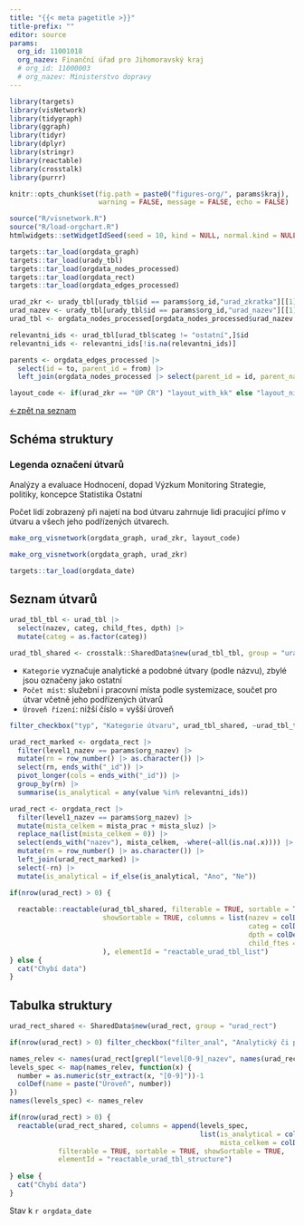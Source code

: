 ```yaml
---
title: "{{< meta pagetitle >}}"
title-prefix: ""
editor: source
params:
  org_id: 11001018
  org_nazev: Finanční úřad pro Jihomoravský kraj
  # org_id: 11000003
  # org_nazev: Ministerstvo dopravy
---
```


```r
library(targets)
library(visNetwork)
library(tidygraph)
library(ggraph)
library(tidyr)
library(dplyr)
library(stringr)
library(reactable)
library(crosstalk)
library(purrr)

knitr::opts_chunk$set(fig.path = paste0("figures-org/", params$kraj), 
                      warning = FALSE, message = FALSE, echo = FALSE)

source("R/visnetwork.R")
source("R/load-orgchart.R")
htmlwidgets::setWidgetIdSeed(seed = 10, kind = NULL, normal.kind = NULL)
```

```r
targets::tar_load(orgdata_graph)
targets::tar_load(urady_tbl)
targets::tar_load(orgdata_nodes_processed)
targets::tar_load(orgdata_rect)
targets::tar_load(orgdata_edges_processed)

```

```r
urad_zkr <- urady_tbl[urady_tbl$id == params$org_id,"urad_zkratka"][[1]]
urad_nazev <- urady_tbl[urady_tbl$id == params$org_id,"urad_nazev"][[1]]
urad_tbl <- orgdata_nodes_processed[orgdata_nodes_processed$urad_nazev == urad_nazev,]

relevantni_ids <- urad_tbl[urad_tbl$categ != "ostatní",]$id
relevantni_ids <- relevantni_ids[!is.na(relevantni_ids)]

parents <- orgdata_edges_processed |> 
  select(id = to, parent_id = from) |> 
  left_join(orgdata_nodes_processed |> select(parent_id = id, parent_nazev = nazev))
```

```r
layout_code <- if(urad_zkr == "ÚP ČR") "layout_with_kk" else "layout_nicely"
```

[←zpět na seznam](javascript:history.back())

:::{.panel-tabset}

## Schéma struktury

::: callout-note
### Legenda označení útvarů {#legenda-označení-útvarů}

::: legend-box
[Analýzy a evaluace]{.lg .anal} [Hodnocení, dopad]{.lg .hodnoc} [Výzkum]{.lg .vyzk} [Monitoring]{.lg .monit} [Strategie, politiky, koncepce]{.lg .strat} [Statistika]{.lg .stat} [Ostatní]{.lg}
:::
:::

Počet lidí zobrazený při najetí na bod útvaru zahrnuje lidi pracující přímo v útvaru a všech jeho podřízených útvarech.

```r
make_org_visnetwork(orgdata_graph, urad_zkr, layout_code)
```

```r
make_org_visnetwork(orgdata_graph, urad_zkr)
```

```r
targets::tar_load(orgdata_date)
```

## Seznam útvarů

```r
urad_tbl_tbl <- urad_tbl |> 
  select(nazev, categ, child_ftes, dpth) |> 
  mutate(categ = as.factor(categ))

urad_tbl_shared <- crosstalk::SharedData$new(urad_tbl_tbl, group = "urad_tbl")
```

- `Kategorie` vyznačuje analytické a podobné útvary (podle názvu), zbylé jsou označeny jako ostatní
- `Počet míst`: služební i pracovní místa podle systemizace, součet pro útvar včetně jeho podřízených útvarů
- `Úroveň řízení`: nižší číslo = vyšší úroveň

:::{.panel-input}

```r
filter_checkbox("typ", "Kategorie útvaru", urad_tbl_shared, ~urad_tbl_tbl$categ, inline = TRUE)
```

:::

```r
urad_rect_marked <- orgdata_rect |> 
  filter(level1_nazev == params$org_nazev) |> 
  mutate(rn = row_number() |> as.character()) |> 
  select(rn, ends_with("_id")) |> 
  pivot_longer(cols = ends_with("_id")) |> 
  group_by(rn) |> 
  summarise(is_analytical = any(value %in% relevantni_ids))

urad_rect <- orgdata_rect |> 
  filter(level1_nazev == params$org_nazev) |> 
  mutate(mista_celkem = mista_prac + mista_sluz) |> 
  replace_na(list(mista_celkem = 0)) |> 
  select(ends_with("nazev"), mista_celkem, -where(~all(is.na(.x)))) |> 
  mutate(rn = row_number() |> as.character()) |> 
  left_join(urad_rect_marked) |> 
  select(-rn) |> 
  mutate(is_analytical = if_else(is_analytical, "Ano", "Ne")) 
```


```r
if(nrow(urad_rect) > 0) {
  
  reactable::reactable(urad_tbl_shared, filterable = TRUE, sortable = TRUE, 
                       showSortable = TRUE, columns = list(nazev = colDef(name = "Název útvaru", minWidth = 150),
                                                           categ = colDef(name = "Kategorie", minWidth = 150),
                                                           dpth = colDef(name = "Úroveň řízení", maxWidth = 100),
                                                           child_ftes = colDef(name = "Počet míst", maxWidth = 100, filterable = FALSE)
                       ), elementId = "reactable_urad_tbl_list")
} else {
  cat("Chybí data")
}
```


## Tabulka struktury

```r
urad_rect_shared <- SharedData$new(urad_rect, group = "urad_rect")
```

:::{.panel-input}

```r
if(nrow(urad_rect) > 0) filter_checkbox("filter_anal", "Analytický či příbuzný útvar", urad_rect_shared, ~urad_rect$is_analytical, inline = TRUE)
```

:::

```r
names_relev <- names(urad_rect[grepl("level[0-9]_nazev", names(urad_rect))])
levels_spec <- map(names_relev, function(x) {
  number = as.numeric(str_extract(x, "[0-9]"))-1
  colDef(name = paste("Úroveň", number))
})
names(levels_spec) <- names_relev
```


```r
if(nrow(urad_rect) > 0) {
  reactable(urad_rect_shared, columns = append(levels_spec,
                                               list(is_analytical = colDef(show = FALSE),
                                                    mista_celkem = colDef(name = "Počet míst", filterable = FALSE))),
            filterable = TRUE, sortable = TRUE, showSortable = TRUE,
            elementId = "reactable_urad_tbl_structure")
  
} else {
  cat("Chybí data")
}

```

:::

Stav k `r orgdata_date`
